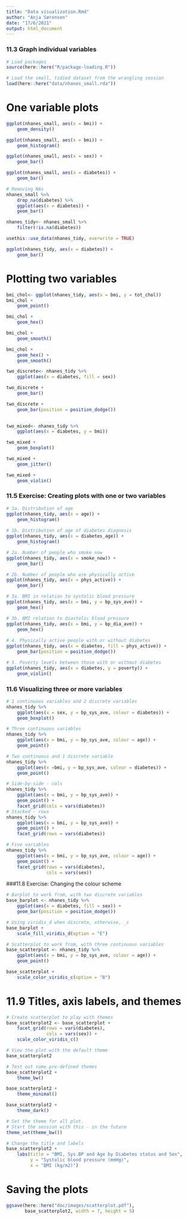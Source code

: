 ```yaml
---
title: "Data visualization.Rmd"
author: "Anja Sørensen"
date: "17/6/2021"
output: html_document
---
```

### 11.3 Graph individual variables

```r
# Load packages
source(here::here("R/package-loading.R"))

# Load the small, tidied dataset from the wrangling session
load(here::here("data/nhanes_small.rda"))
```

# One variable plots
```r
ggplot(nhanes_small, aes(x = bmi)) +
    geom_density()

ggplot(nhanes_small, aes(x = bmi)) +
    geom_histogram()
```

```r
ggplot(nhanes_small, aes(x = sex)) +
    geom_bar()

ggplot(nhanes_small, aes(x = diabetes)) +
    geom_bar()

# Removing NAs
nhanes_small %>% 
    drop_na(diabetes) %>% 
    ggplot(aes(x = diabetes)) +
    geom_bar()
```
```r
nhanes_tidy<- nhanes_small %>% 
    filter(!is.na(diabetes))

usethis::use_data(nhanes_tidy, overwrite = TRUE)

ggplot(nhanes_tidy, aes(x = diabetes)) +
    geom_bar()
```
# Plotting two variables
```r
bmi_chol<- ggplot(nhanes_tidy, aes(x = bmi, y = tot_chol))
bmi_chol +
    geom_point()

bmi_chol +
    geom_hex()

bmi_chol +
    geom_smooth()

bmi_chol +
    geom_hex() +
    geom_smooth()
```
```r
two_discrete<- nhanes_tidy %>%
    ggplot(aes(x = diabetes, fill = sex))

two_discrete +
    geom_bar()

two_discrete +
    geom_bar(position = position_dodge())
    
```
```r
two_mixed<- nhanes_tidy %>% 
    ggplot(aes(x = diabetes, y = bmi))

two_mixed +
    geom_boxplot()

two_mixed +
    geom_jitter()

two_mixed +
    geom_violin()
```

### 11.5 Exercise: Creating plots with one or two variables
```r
# 1a. Distribution of age
ggplot(nhanes_tidy, aes(x = age)) +
    geom_histogram()
    
# 1b. Distribution of age of diabetes diagnosis
ggplot(nhanes_tidy, aes(x = diabetes_age)) +
    geom_histogram()

# 2a. Number of people who smoke now
ggplot(nhanes_tidy, aes(x = smoke_now)) +
    geom_bar()

# 2b. Number of people who are physically active
ggplot(nhanes_tidy, aes(x = phys_active)) +
    geom_bar()

# 3a. BMI in relation to systolic blood pressure
ggplot(nhanes_tidy, aes(x = bmi, y = bp_sys_ave)) +
    geom_hex()

# 3b. BMI relation to diastolic blood pressure
ggplot(nhanes_tidy, aes(x = bmi, y = bp_dia_ave)) +
    geom_hex()
    
# 4. Physically active people with or without diabetes
ggplot(nhanes_tidy, aes(x = diabetes, fill = phys_active)) +
    geom_bar(position = position_dodge())

# 5. Poverty levels between those with or without diabetes
ggplot(nhanes_tidy, aes(x = diabetes, y = poverty)) +
    geom_violin()
```
### 11.6 Visualizing three or more variables

```r
# 1 continuous variables and 2 discrete variables
nhanes_tidy %>% 
    ggplot(aes(x = sex, y = bp_sys_ave, colour = diabetes)) +
    geom_boxplot()

# Three continuous variables
nhanes_tidy %>% 
    ggplot(aes(x = bmi, y = bp_sys_ave, colour = age)) +
    geom_point()

# Two continuous and 1 discrete variable
nhanes_tidy %>% 
    ggplot(aes(x =bmi, y = bp_sys_ave, colour = diabetes)) +
    geom_point()

```
```r
# Side-by-side - cols
nhanes_tidy %>% 
    ggplot(aes(x = bmi, y = bp_sys_ave)) +
    geom_point() +
    facet_grid(cols = vars(diabetes))
# Stacked - rows
nhanes_tidy %>% 
    ggplot(aes(x = bmi, y = bp_sys_ave)) +
    geom_point() +
    facet_grid(rows = vars(diabetes))

# Five variables
nhanes_tidy %>% 
    ggplot(aes(x = bmi, y = bp_sys_ave, colour = age)) +
    geom_point() +
    facet_grid(rows = vars(diabetes), 
               cols = vars(sex))
```
###11.8 Exercise: Changing the colour scheme
```r
# Barplot to work from, with two discrete variables
base_barplot <- nhanes_tidy %>% 
    ggplot(aes(x = diabetes, fill = sex)) +
    geom_bar(position = position_dodge())

# Using viridis_d when discrete, otherwise, _c
base_barplot +
    scale_fill_viridis_d(option = "E")

# Scatterplot to work from, with three continuous variables
base_scatterplot <- nhanes_tidy %>% 
    ggplot(aes(x = bmi, y = bp_sys_ave, colour = age)) +
    geom_point()

base_scatterplot +
    scale_color_viridis_c(option = "B")
```
# 11.9 Titles, axis labels, and themes
```r
# Create scatterplot to play with themes
base_scatterplot2 <- base_scatterplot +
    facet_grid(rows = vars(diabetes),
               cols = vars(sex)) +
    scale_color_viridis_c()

# View the plot with the default theme
base_scatterplot2

# Test out some pre-defined themes
base_scatterplot2 + 
    theme_bw()

base_scatterplot2 +
    theme_minimal()

base_scatterplot2 +
    theme_dark()

# Set the theme for all plot. 
# Start the session with this - in the future
theme_set(theme_bw())

# Change the title and labels
base_scatterplot2 +
    labs(title = "BMI, Sys.BP and Age by Diabetes status and Sex",
         y = "Systolic blood pressure (mmHg)",
         x = "BMI (kg/m2)")
```
# Saving the plots
```r
ggsave(here::here("doc/images/scatterplot.pdf"), 
       base_scatterplot2, width = 7, height = 5)
```

